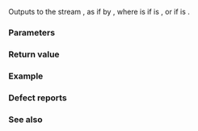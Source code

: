 {{cpp/chrono/title|operator&lt;&lt;{{petty|(std::chrono::zoned_time)}}}}
{{cpp/chrono/zoned_time/navbar}}
{{ddcl|header=chrono|since=c++20|
template&lt; class CharT, class Traits, class Duration, class TimeZonePtr &gt;
std::basic_ostream&lt;CharT, Traits&gt;&amp;
    operator&lt;&lt;( std::basic_ostream&lt;CharT, Traits&gt;&amp; os,
                const std::chrono::zoned_time&lt;Duration, TimeZonePtr&gt;&amp; tp );
}}

Outputs {{c|tp}} to the stream {{c|os}}, as if by {{c|std::format(os.getloc(), fmt, tp)}}, where {{tt|fmt}} is {{c|"{:L%F %T %Z}"}} if {{tt|CharT}} is {{c|char}}, or {{c|L"{:L%F %T %Z}"}} if {{tt|CharT}} is {{c|wchar_t}}.

===Parameters===
{{par begin}}
{{par|os|output stream}}
{{par|tp|{{tt|zoned_time}} to output}}
{{par end}}

===Return value===
{{c|os}}

===Example===
{{example}}

===Defect reports===
{{dr list begin}}
{{dr list item|paper=P2372R3|std=C++20|before=the given locale was used by default|after={{ttb|L}} is needed to use the given locale}}
{{dr list end}}

===See also===
{{dsc begin}}
{{dsc inc|cpp/chrono/dsc formatter|zoned_time}}
{{dsc end}}

{{langlinks|de|es|ja|ru|zh}}